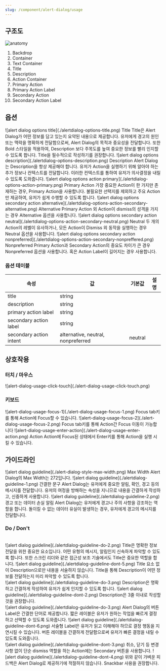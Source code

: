 ```yaml
---
slug: /component/alert-dialog/usage
---
```


## 구조도

<Anatomy>![anatomy](./anatomy.png)</Anatomy>

1. Backdrop
2. Container
3. Text Container
4. Title
5. Description
6. Action Container
7. Primary Action
8. Primary Action Label
9. Secondary Action
10. Secondary Action Label

## 옵션


<HalfCard>
  <HalfCardImageCell>
    ![alert dialog options title](./alertdialog-options-title.png)
  </HalfCardImageCell>
  <HalfCardDescriptionCell>
    <HalfCardDescriptionTitle>Title</HalfCardDescriptionTitle>
    <HalfCardDescription>
      Title은 Alert Dialog가 어떤 정보를 담고 있는지 요약된 내용으로 제공합니다.
      유저에게 경고의 원인 또는 맥락을 명확하게 전달함으로써, Alert Dialog의
      목적과 중요성을 전달합니다. 또한 Bold 스타일을 적용하여, Description 보다
      주목도를 높여 중요한 정보를 빨리 인지할 수 있도록 합니다. Title을 필수적으로 작성하기를 권장합니다. 
    </HalfCardDescription>
  </HalfCardDescriptionCell>
</HalfCard>

<HalfCard>
  <HalfCardImageCell>
    ![alert dialog options description](./alertdialog-options-description.png)
  </HalfCardImageCell>
  <HalfCardDescriptionCell>
    <HalfCardDescriptionTitle>Description</HalfCardDescriptionTitle>
    <HalfCardDescription>
      Alert Dialog는 Description을 항상 제공해야 합니다. 유저가 Action을
      실행하기 위해 알아야 하는 추가 정보나 컨텍스트를 전달합니다. 이러한
      컨텍스트를 통하여 유저가 의사결정을 내릴 수 있도록 도와줍니다.
    </HalfCardDescription>
  </HalfCardDescriptionCell>
</HalfCard>

<HalfCard>
  <HalfCardImageCell>
    ![alert dialog options action
    primary](./alertdialog-options-action-primary.png)
  </HalfCardImageCell>
  <HalfCardDescriptionCell>
    <HalfCardDescriptionTitle>Primary Action</HalfCardDescriptionTitle>
    <HalfCardDescription>
      가장 중요한 Action이 한 가지만 존재하는 경우, Primary Action을 사용합니다.
      불필요한 선택지를 제외하고 주요 Action만 제공하여, 유저가 쉽게 수행할 수
      있도록 합니다.
    </HalfCardDescription>
  </HalfCardDescriptionCell>
</HalfCard>

<HalfCard>
  <HalfCardImageCell>
    ![alert dialog options secondary action
    alternative](./alertdialog-options-action-secondary-alternative.png)
  </HalfCardImageCell>
  <HalfCardDescriptionCell>
    <HalfCardDescriptionTitle>Alternative</HalfCardDescriptionTitle>
    <HalfCardDescription>
      Primary Action 외 Action이 dismiss의 성격을 가지는 경우 Alternative 옵션을
      사용합니다.
    </HalfCardDescription>
  </HalfCardDescriptionCell>
</HalfCard>

<HalfCard>
  <HalfCardImageCell>
    ![alert dialog options secondary action
    neutral](./alertdialog-options-action-secondary-neutral.png)
  </HalfCardImageCell>
  <HalfCardDescriptionCell>
    <HalfCardDescriptionTitle>Neutral</HalfCardDescriptionTitle>
    <HalfCardDescription>
      두 개의 Action의 레벨이 유사하거나, 모든 Action이 Dismiss 외 동작을
      실행하는 경우 Neutral 옵션을 사용합니다.
    </HalfCardDescription>
  </HalfCardDescriptionCell>
</HalfCard>

<HalfCard>
  <HalfCardImageCell>
    ![alert dialog options secondary action
    nonpreferred](./alertdialog-options-action-secondary-nonpreffered.png)
  </HalfCardImageCell>
  <HalfCardDescriptionCell>
    <HalfCardDescriptionTitle>Nonpreferred</HalfCardDescriptionTitle>
    <HalfCardDescription>
      Primary Action과 Secondary Action의 중요도 차이가 큰 경우 Nonpreferred
      옵션을 사용합니다. 혹은 Action Label이 길어지는 경우 사용합니다.
    </HalfCardDescription>
  </HalfCardDescriptionCell>
</HalfCard>

### 옵션 테이블

| 속성                    | 값                                 | 기본값  | 설명 |
| ----------------------- | ---------------------------------- | ------- | ---- |
| title                   | string                             |         |      |
| description             | string                             |         |      |
| primary action label    | string                             |         |      |
| secondary action label  | string                             |         |      |
| secondary action intent | alternative, neutral, nonpreferred | neutral |      |

## 상호작용

### 터치 / 마우스

<FullCard>
  <FullCardImageCell>
    ![alert-dialog-usage-click-touch](./alert-dialog-usage-click-touch.png)
  </FullCardImageCell>
</FullCard>

### 키보드

<HalfCard>
  <HalfCardImageCell>
    ![alert-dialog-usage-focus-1](./alert-dialog-usage-focus-1.png)
  </HalfCardImageCell>
  <HalfCardDescriptionCell>
    <HalfCardDescriptionTitle>Focus</HalfCardDescriptionTitle>
    <HalfCardDescription>
      <Keyboard>tab</Keyboard>키를 통해 Action에 Focus할 수 있습니다.
    </HalfCardDescription>
  </HalfCardDescriptionCell>
</HalfCard>

<HalfCard>
  <HalfCardImageCell>
    ![alert-dialog-usage-focus-2](./alert-dialog-usage-focus-2.png)
  </HalfCardImageCell>
  <HalfCardDescriptionCell>
    <HalfCardDescriptionTitle>Focus</HalfCardDescriptionTitle>
    <HalfCardDescription>
      <Keyboard>tab</Keyboard>키를 통해 Action간 Focus 이동이 가능합니다
    </HalfCardDescription>
  </HalfCardDescriptionCell>
</HalfCard>

<HalfCard>
  <HalfCardImageCell>
    ![alert-dialog-usage-enter-action](./alert-dialog-usage-enter-action.png)
  </HalfCardImageCell>
  <HalfCardDescriptionCell>
    <HalfCardDescriptionTitle>Action</HalfCardDescriptionTitle>
    <HalfCardDescription>
      Action에 Focus된 상태에서 <Keyboard>Enter</Keyboard>키를 통해 Action을
      실행 시킬 수 있습니다.
    </HalfCardDescription>
  </HalfCardDescriptionCell>
</HalfCard>

## 가이드라인

<HalfCard>
  <HalfCardImageCell>
    ![alert dialog guideline](./alert-dialog-style-max-width.png)
  </HalfCardImageCell>
  <HalfCardDescriptionCell>
    <HalfCardDescriptionTitle>Max Width</HalfCardDescriptionTitle>
    <HalfCardDescription>
      Alert Dialog의 Max Width는 272입니다.
    </HalfCardDescription>
  </HalfCardDescriptionCell>
</HalfCard>

<HalfCard>
  <HalfCardImageCell>
    ![alert dialog guideline](./alertdialog-guideline-1.png)
  </HalfCardImageCell>
  <HalfCardDescriptionCell>
    <HalfCardDescriptionTitle>간결한 문구</HalfCardDescriptionTitle>
    <HalfCardDescription>
      Alert Dialog는 유저에게 중요한 알림, 확인, 경고 등의 메시지를 전달합니다.
      유저의 여정을 방해하는 속성을 지니므로 내용을 간결하게 작성하고, 신중하게
      사용합니다.
    </HalfCardDescription>
  </HalfCardDescriptionCell>
</HalfCard>

<HalfCard>
  <HalfCardImageCell>
    ![alert dialog guideline](./alertdialog-guideline-2.png)
  </HalfCardImageCell>
  <HalfCardDescriptionCell>
    <HalfCardDescriptionTitle>경고 또는 데이터 손실 알림</HalfCardDescriptionTitle>
    <HalfCardDescription>
      Alert Dialog는 유저에게 경고나 주의 사항을 강조하는 역할을 합니다.
      돌이킬 수 없는 데이터 유실이 발생하는 경우, 유저에게 경고의 메시지를
      전달합니다.
    </HalfCardDescription>
  </HalfCardDescriptionCell>
</HalfCard>

<br />

### Do / Don't

<br />

<DoDontLayout>
  <DoBox>
    <DoImage>
      ![alert dialog guideline](./alertdialog-guideline-do-2.png)
    </DoImage>
    <DoText>
      Title은 명확한 정보 전달을 위한 중요한 요소입니다. 어떤 유형의 메시지, 알림인지 신속하게 파악할 수 있도록 합니다. 또한 스크린 리더와 같은 접근성 보조 기술에서도 Title은 중요한 역할을 합니다.
    </DoText>
  </DoBox>
  <DontBox>
    <DontImage>
      ![alert dialog guideline](./alertdialog-guideline-dont-5.png)
    </DontImage>
    <DontText>Title 요소 없이 Description으로만 내용을 서술하지 않습니다. Title을 통해 Description이 어떤 정보를 전달하는지 미리 파악할 수 있도록 합니다.</DontText>
  </DontBox>
</DoDontLayout>

<br />

<DoDontLayout>
  <DoBox>
    <DoImage>
      ![alert dialog guideline](./alertdialog-guideline-do-3.png)
    </DoImage>
    <DoText>
      Description은 명확하고 간결하게 작성하여 유저가 쉽게 인지할 수 있도록
      합니다.
    </DoText>
  </DoBox>
  <DontBox>
    <DontImage>
      ![alert dialog guideline](./alertdialog-guideline-dont-2.png)
    </DontImage>
    <DontText>Description은 3줄 이내로 작성할 것을 권장합니다.</DontText>
  </DontBox>
</DoDontLayout>

<br />

<DoDontLayout>
  <DoBox>
    <DoImage>
      ![alert dialog guideline](./alertdialog-guideline-do-3.png)
    </DoImage>
    <DoText>
      Alert Dialog의 버튼 Label은 간결한 단어로 제공합니다. 짧은 레이블은 유저가 원하는 작업을 빠르게 결정하고 선택할 수 있도록 도와줍니다. 
    </DoText>
  </DoBox>
  <DontBox>
    <DontImage>
      ![alert dialog guideline](./alertdialog-guideline-dont-6.png)
    </DontImage>
    <DontText>
    서술형 Label은 유저가 읽고 이해해야 하므로 결정 행동을 지연시킬 수 있습니다. 버튼 레이블을 간결하게 전달함으로써 유저가 빠른 결정을 내릴 수 있도록 도와줍니다.
    </DontText>
  </DontBox>
</DoDontLayout>

<br />

<DoDontLayout>
  <DontBox>
    <DontImage>
      ![alert dialog guideline](./alertdialog-guideline-dont-3.png)
    </DontImage>
    <DontText>
      취소, 닫기 등 변경사항 없이 단순 dismiss 역할을 하는 Action에는 Secondary
      버튼을 사용합니다.
    </DontText>
  </DontBox>
  <DontBox>
    <DontImage>
      ![alert dialog guideline](./alertdialog-guideline-dont-4.png)
    </DontImage>
    <DontText>
      위와 같이 가벼운 피드백은 Alert Dialog로 제공하기에 적절하지 않습니다.
      Snackbar 사용을 권장합니다.
    </DontText>
  </DontBox>
</DoDontLayout>

<br />
